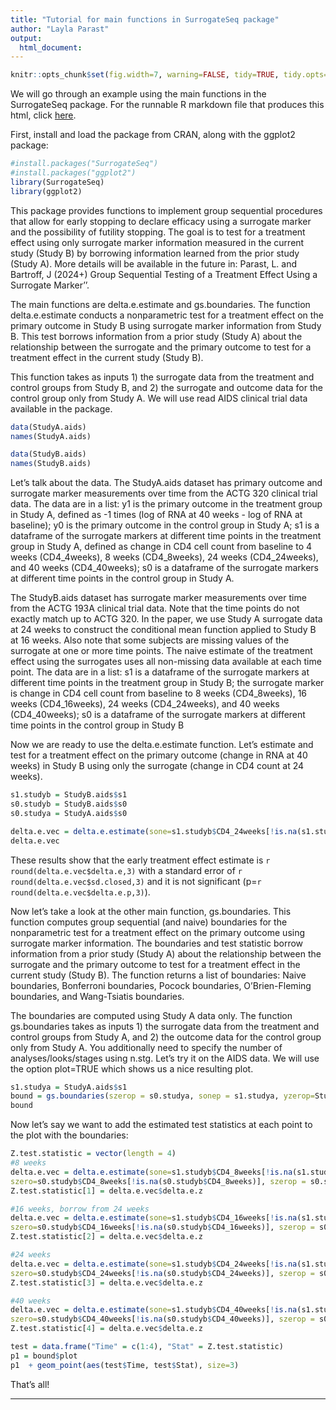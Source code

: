 ```yaml
---
title: "Tutorial for main functions in SurrogateSeq package"
author: "Layla Parast"
output:
  html_document:
---
```


```r
knitr::opts_chunk$set(fig.width=7, warning=FALSE, tidy=TRUE, tidy.opts=list(width.cutoff=60))
```
We will go through an example using the main functions in the SurrogateSeq package. For the runnable R markdown file that produces this html, click [here](https://github.com/laylaparast/SurrogateSeq/blob/main/SurrogateSeq_tutorial.Rmd).

First, install and load the package from CRAN, along with the ggplot2 package:

```r
#install.packages("SurrogateSeq")
#install.packages("ggplot2")
library(SurrogateSeq)
library(ggplot2)
```

This package provides functions to implement group sequential procedures that allow for early stopping to declare efficacy using a surrogate marker and the possibility of futility stopping. The goal is to test for a treatment effect using only surrogate marker information measured in the current study (Study B) by borrowing information learned from the prior study (Study A). More details will be available in the future in: Parast, L. and Bartroff, J (2024+) Group Sequential Testing of a Treatment Effect Using a Surrogate Marker''.

The main functions are delta.e.estimate and
gs.boundaries. The function delta.e.estimate conducts a nonparametric test for a treatment effect on the primary outcome in Study B using surrogate marker information from Study B. This test borrows information from a prior study (Study A) about the relationship between the surrogate and the primary outcome to test for a treatment effect in the current study (Study B). 

This function takes as inputs 1) the surrogate data from the treatment and control groups from Study B, and 2) the surrogate and outcome data for the control group only from Study A.  We will use read AIDS clinical trial data available in the package.

```r
data(StudyA.aids)
names(StudyA.aids)

data(StudyB.aids)
names(StudyB.aids)
```
Let's talk about the data. 
The StudyA.aids dataset has primary outcome and surrogate marker measurements over time from the ACTG 320 clinical trial data. The data are in a list: y1 is the primary outcome in the treatment group in Study A, defined as -1 times (log of RNA at 40 weeks - log of RNA at baseline); y0 is the primary outcome in the control group in Study A; s1 is a dataframe of the surrogate markers at different time points in the treatment group in Study A, defined as change in CD4 cell count from baseline to 4 weeks (CD4_4weeks), 8 weeks (CD4_8weeks), 24 weeks (CD4_24weeks), and 40 weeks (CD4_40weeks); s0 is a dataframe of the surrogate markers at different time points in the control group in Study A.

The StudyB.aids dataset has surrogate marker measurements over time from the ACTG 193A clinical trial data. Note that the time points do not exactly match up to ACTG 320. In the paper, we use Study A surrogate data at 24 weeks to construct the conditional mean function applied to Study B at 16 weeks. Also note that some subjects are missing values of the surrogate at one or more time points. The naive estimate of the treatment effect using the surrogates uses all non-missing data available at each time point. The data are in a list: s1 is a dataframe of the surrogate markers at different time points in the treatment group in Study B; the surrogate marker is change in CD4 cell count from baseline to 8 weeks (CD4_8weeks), 16 weeks (CD4_16weeks), 24 weeks (CD4_24weeks), and 40 weeks (CD4_40weeks); s0 is a dataframe of the surrogate markers at different time points in the control group in Study B


Now we are ready to use the delta.e.estimate function. Let's estimate and test for a treatment effect on the primary outcome (change in RNA at 40 weeks) in Study B using only the surrogate (change in CD4 count at 24 weeks). 
```r
s1.studyb = StudyB.aids$s1
s0.studyb = StudyB.aids$s0
s0.studya = StudyA.aids$s0

delta.e.vec = delta.e.estimate(sone=s1.studyb$CD4_24weeks[!is.na(s1.studyb$CD4_24weeks)], szero=s0.studyb$CD4_24weeks[!is.na(s0.studyb$CD4_24weeks)], szerop = s0.studya$CD4_24weeks, yzerop = StudyA.aids$y0, extrapolate = TRUE)
delta.e.vec
```


These results show that the early treatment effect estimate is `r round(delta.e.vec$delta.e,3)` with a standard error of `r round(delta.e.vec$sd.closed,3)` and it is not significant (p=`r round(delta.e.vec$delta.e.p,3)`). 

Now let's take a look at the other main function, gs.boundaries. This function computes group sequential (and naive) boundaries for the nonparametric test for a treatment effect on the primary outcome using surrogate marker information. The boundaries and test statistic borrow information from a prior study (Study A) about the relationship between the surrogate and the primary outcome to test for a treatment effect in the current study (Study B). The function returns a list of boundaries: Naive boundaries, Bonferroni boundaries, Pocock boundaries, O’Brien-Fleming boundaries, and Wang-Tsiatis boundaries. 

The boundaries are computed using Study A data only. The function gs.boundaries takes as inputs 1) the surrogate data from the treatment and control groups from Study A, and 2) the outcome data for the control group only from Study A. You additionally need to specify the number of analyses/looks/stages using n.stg. Let's try it on the AIDS data. We will use the option plot=TRUE which shows us a nice resulting plot.

```r
s1.studya = StudyA.aids$s1
bound = gs.boundaries(szerop = s0.studya, sonep = s1.studya, yzerop=StudyA.aids$y0, nzero = nrow(s0.studyb), none = nrow(s1.studyb), n.stg=4, plot=TRUE)
bound
```

Now let's say we want to add the estimated test statistics at each point to the plot with the boundaries:

```r
Z.test.statistic = vector(length = 4)
#8 weeks
delta.e.vec = delta.e.estimate(sone=s1.studyb$CD4_8weeks[!is.na(s1.studyb$CD4_8weeks)],
szero=s0.studyb$CD4_8weeks[!is.na(s0.studyb$CD4_8weeks)], szerop = s0.studya$CD4_8weeks,  yzerop = StudyA.aids$y0, extrapolate = TRUE)
Z.test.statistic[1] = delta.e.vec$delta.e.z

#16 weeks, borrow from 24 weeks
delta.e.vec = delta.e.estimate(sone=s1.studyb$CD4_16weeks[!is.na(s1.studyb$CD4_16weeks)],
szero=s0.studyb$CD4_16weeks[!is.na(s0.studyb$CD4_16weeks)], szerop = s0.studya$CD4_24weeks,  yzerop = StudyA.aids$y0, extrapolate = TRUE)
Z.test.statistic[2] = delta.e.vec$delta.e.z

#24 weeks
delta.e.vec = delta.e.estimate(sone=s1.studyb$CD4_24weeks[!is.na(s1.studyb$CD4_24weeks)],
szero=s0.studyb$CD4_24weeks[!is.na(s0.studyb$CD4_24weeks)], szerop = s0.studya$CD4_24weeks, yzerop = StudyA.aids$y0, extrapolate = TRUE)
Z.test.statistic[3] = delta.e.vec$delta.e.z

#40 weeks
delta.e.vec = delta.e.estimate(sone=s1.studyb$CD4_40weeks[!is.na(s1.studyb$CD4_40weeks)],
szero=s0.studyb$CD4_40weeks[!is.na(s0.studyb$CD4_40weeks)], szerop = s0.studya$CD4_40weeks, yzerop = StudyA.aids$y0, extrapolate = TRUE)
Z.test.statistic[4] = delta.e.vec$delta.e.z

test = data.frame("Time" = c(1:4), "Stat" = Z.test.statistic)
p1 = bound$plot
p1  + geom_point(aes(test$Time, test$Stat), size=3)
```


That's all!

---------